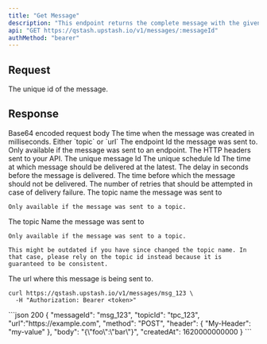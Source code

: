 ```yaml
---
title: "Get Message"
description: "This endpoint returns the complete message with the given ID."
api: "GET https://qstash.upstash.io/v1/messages/:messageId"
authMethod: "bearer"
---
```


## Request

<ParamField path="messageId" type="string" required>
  The unique id of the message.
</ParamField>

## Response

<ResponseField name="body" type="string">
  Base64 encoded request body
</ResponseField>

<ResponseField name="createdAt" type="int" required>
  The time when the message was created in milliseconds.
</ResponseField>

<ResponseField name="destinationType" type="string" required>
  Either `topic` or `url`
</ResponseField>

<ResponseField name="endpointId" type="string">
  The endpoint Id the message was sent to. Only available if the message was
  sent to an endpoint.
</ResponseField>

<ResponseField name="header" type="Record<string, string>">
  The HTTP headers sent to your API.
</ResponseField>

<ResponseField name="messageId" type="string">
  The unique message Id
</ResponseField>

<ResponseField name="scheduleId" type="string">
  The unique schedule Id
</ResponseField>

<ResponseField name="settings" type="Settings">
  <Expandable title="Settings">
    <ResponseField name="deadline" type="int">
      The time at which message should be delivered at the latest.
    </ResponseField>
    <ResponseField name="delay" type="int">
      The delay in seconds before the message is delivered.
    </ResponseField>
    <ResponseField name="notBefore" type="int">
      The time before which the message should not be delivered.
    </ResponseField>
    <ResponseField name="retries" type="int">
      The number of retries that should be attempted in case of delivery
      failure.
    </ResponseField>
  </Expandable>
</ResponseField>

<ResponseField name="topicName" type="string" >
    The topic name the message was sent to

    Only available if the message was sent to a topic.

</ResponseField>
<ResponseField name="topicName" type="string" >
    The topic Name the message was sent to

    Only available if the message was sent to a topic.

    This might be outdated if you have since changed the topic name. In that case, please rely on the topic id instead because it is guaranteed to be consistent.

</ResponseField>

<ResponseField name="url" type="string">
  The url where this message is being sent to.
</ResponseField>

<RequestExample>

```shell curl
curl https://qstash.upstash.io/v1/messages/msg_123 \
  -H "Authorization: Bearer <token>"
```

</RequestExample>

<ResponseExample>
```json 200
{
  "messageId": "msg_123",
  "topicId": "tpc_123",
  "url":"https://example.com",
  "method": "POST",
  "header": {
    "My-Header": "my-value"
  },
  "body": "{\"foo\":\"bar\"}",
  "createdAt": 1620000000000
}
```
</ResponseExample>
